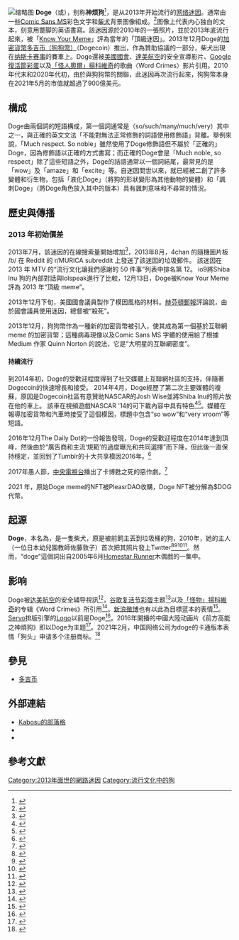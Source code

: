 {{copyedit|time=2019-07-28T14:09:25+00:00}}
{{NoteTA|G1=IT}}
{{expand|time=2015-05-23T05:25:47+00:00}}
[[File:Original_Doge_meme.jpg|缩略图]]
'''Doge'''（{{IPAc-en|ˈ|d|oʊ|dʒ}}或{{IPAc-en|ˈ|d|oʊ|ʒ}}），别称'''神烦狗'''<ref>{{cite web |author1=Helen |title=网红“神烦狗”：你是哪一款？ |url=https://language.chinadaily.com.cn/2015-12/01/content_22595412.htm |publisher=中国日报 |accessdate=2021-11-05 |date=2015-12-01 |archive-date=2021-11-05 |archive-url=https://web.archive.org/web/20211105224636/https://language.chinadaily.com.cn/2015-12/01/content_22595412.htm |dead-url=no }}</ref>，是从2013年开始流行的[[网络迷因|网络迷因]]。通常由一些[[Comic_Sans_MS|Comic Sans MS]]彩色文字和[[柴犬|柴犬]]背景图像組成。{{r|barkpost}}<ref>{{cite web |last=Wolf |first=Asher |url=http://twitter.com/Asher_Wolf/status/398431466389905408/photo/1|title=Peake doge, so wow, much analytics|publisher=''Twitter''|date=2013-11-07|accessdate=2013-11-22|archivedate=2013-12-09 |archiveurl=https://web.archive.org/web/20131209150730/https://twitter.com/Asher_Wolf/status/398431466389905408/photo/1|deadurl=no}}</ref>图像上代表内心独白的文本，刻意用蹩脚的英语書寫。{{r|barkpost|Gawker}}該迷因源於2010年的一張照片，並於2013年底流行起來，被「[[Know_Your_Meme|Know Your Meme]]」評為當年的「頂級迷因」。2013年12月Doge的[[加密貨幣|加密貨幣]][[多吉币|多吉币（狗狗幣）]]（Dogecoin）推出，作為贊助協議的一部分，柴犬出現在[[纳斯卡赛事|纳斯卡赛事]]的賽車上。Doge還被[[美國國會|美國國會]]、[[達美航空|達美航空]]的安全宣導影片、[[Google|Google]][[Google玩笑和复活节彩蛋列表|復活節彩蛋]]以及[[「怪人奧爾」揚科維奇|「怪人奧爾」揚科維奇]]的歌曲〈Word Crimes〉影片引用。2010年代末和2020年代初，由於與狗狗幣的關聯，此迷因再次流行起來，狗狗幣本身在2021年5月的市值就超過了900億美元。

== 構成 ==
Doge由兩個詞的短語構成，第一個詞通常是（so/such/many/much/very）其中之一，與正確的英文文法「不能對無法正常修飾的詞語使用修飾語」背離。舉例來說，「Much respect. So noble」雖然使用了Doge修飾語但不屬於「正確的」Doge，因為修飾語以正確的方式書寫；而正確的Doge會是「Much noble, so respect」除了這些短語之外，Doge的話語通常以一個詞結尾，最常見的是「wow」及「amaze」和「excite」等。自迷因問世以來，就已經被二創了許多變體和衍生物，包括「液化Doge」（將狗的形狀變形為其他動物的變體）和「諷刺Doge」（將Doge角色放入其中的版本）具有諷刺意味和不尋常的情況。

== 歷史與傳播 ==

=== 2013 年初始價差 ===
2013年7月，該迷因的在線搜索量開始增加<ref>{{Cite web|title=Wow this is doge|url=https://www.theverge.com/2013/12/31/5248762/doge-meme-rescue-dog-wow|access-date=2022-05-07|date=2013-12-31|last=Chayka|first=Kyle|work=The Verge|language=en-US|archive-date=2014-03-14|archive-url=https://web.archive.org/web/20140314001541/http://www.theverge.com/2013/12/31/5248762/doge-meme-rescue-dog-wow}}</ref>，2013年8月，4chan 的隨機圖片板 /b/ 在 Reddit 的 r/MURICA subreddit 上發送了該迷因的垃圾郵件。 該迷因在 2013 年 MTV 的“流行文化讓我們感謝的 50 件事”列表中排名第 12。 io9將Shiba Inu 狗的內部對話與lolspeak進行了比較，12月13日，Doge被Know Your Meme評為 2013 年“頂級 meme”。

2013年12月下旬，美國國會議員製作了模因風格的材料。[[赫芬顿邮报|赫芬頓郵報]]評論說，由於國會議員使用迷因，總督被“殺死”。

2013年12月，狗狗幣作為一種新的加密貨幣被引入，使其成為第一個基於互聯網 meme 的加密貨幣；這種病毒現像以及Comic Sans MS 字體的使用給了根據 Medium 作家 Quinn Norton 的說法，它是“大明星的互聯網密度”。

==== 持續流行 ====
到2014年初，Doge的受歡迎程度得到了社交媒體上互聯網社區的支持，伴隨著Dogecoin的快速增長和接受。 2014年4月，Doge經歷了第二次主要媒體的複蘇，原因是Dogecoin社區有意贊助NASCAR的Josh Wise並將Shiba Inu的照片放在他的車上。 該車在視頻遊戲NASCAR '14的可下載內容中具有特色<ref>{{Cite web|title=Such NASCAR, Much Motorsports: What It Looks Like When Doge Goes Racing|url=https://jalopnik.com/such-nascar-much-motorsports-what-it-looks-like-when-1560738434|access-date=2022-05-07|work=Jalopnik|language=en-us|archive-date=2022-04-07|archive-url=https://web.archive.org/web/20220407011742/https://jalopnik.com/such-nascar-much-motorsports-what-it-looks-like-when-1560738434}}</ref><ref>{{Cite web|title=Dogecoin Nascar paint scheme unveiled. Wow. Such doge.|url=https://www.cnet.com/culture/dogecoin-nascar-paint-scheme-unveiled-wow-such-doge/|access-date=2022-05-07|last=Kooser|first=Amanda|work=CNET|language=en|archive-date=2022-05-07|archive-url=https://web.archive.org/web/20220507150212/https://www.cnet.com/culture/dogecoin-nascar-paint-scheme-unveiled-wow-such-doge/}}</ref>。媒體在報導加密貨幣和汽車時接受了這個模因，標題中包含“so wow”和“very vroom”等短語。

2016年12月The Daily Dot的一份報告發現，Doge的受歡迎程度在2014年達到頂峰，然後由於“廣告商和主流‘規範’的過度曝光和共同選擇”而下降，但此後一直保持穩定，並回到了Tumblr的十大共享模因2016年。<ref>{{Cite web|title=The very longevity of Doge, the Shiba Inu meme that is still such popular|url=https://www.dailydot.com/unclick/doge-shibu-inu-meme/|access-date=2022-05-07|date=2016-12-08|work=The Daily Dot|language=en-US|archive-date=2021-01-09|archive-url=https://web.archive.org/web/20210109143425/https://www.dailydot.com/unclick/doge-shibu-inu-meme/}}</ref>

2017年愚人節，[[中央電視台|中央電視台]]播出了卡博甦之死的惡作劇。<ref>{{Cite web|title=Wow. Much relief. Doge is not dead.|url=https://www.dailydot.com/unclick/wow-doge-is-not-dead/|access-date=2022-05-07|date=2017-04-03|work=The Daily Dot|language=en-US|archive-date=2021-01-09|archive-url=https://web.archive.org/web/20210109143530/https://www.dailydot.com/unclick/wow-doge-is-not-dead/}}</ref>

2021 年，原始Doge meme的NFT被PleasrDAO收購，Doge NFT被分解為$DOG代幣。

== 起源 ==
'''Doge'''，本名為{{nihongo|Kabosu|かぼす|lead=yes}}，是一隻柴犬，原是被前飼主丟到垃圾桶的狗，2010年，她的主人（一位日本幼兒園教師佐藤敦子）首次把其照片發上Twıtter<ref>{{cite web |last=Sato |first=Atsuko |url=http://kabosu112.exblog.jp/9944144/|title=今夜のご飯は何ですか？ :かぼすちゃんとおさんぽ。|date=2010-02-13|accessdate=2014-05-07|language=ja|archivedate=2014-05-10 |archiveurl=https://web.archive.org/web/20140510131116/http://kabosu112.exblog.jp/9944144/ }}</ref><ref>{{cite web|last=Chayka|first=Kyle|title=Wow this is |url=http://www.theverge.com/2013/12/31/5248762/5248762/doge-meme-rescue-dog-wow|deadurl=no}}</ref><ref>{{cite web|last=Broderick|first=Ryan|url=http://www.buzzfeed.com/ryanhatesthis/shiis-your-new-favorite-thing|title=Shiba Confessions Is Your New Favorite Thing|publisher=''[[BuzzFeed|BuzzFeed]]''|date=2012-09-27|accessdate=2013-11-22|archivedate=2013-12-03 |archiveurl=https://web.archive.org/web/20131203073226/http://www.buzzfeed.com/ryanhatesthis/shiba-confessions-is-your-new-favorite-thing|deadurl=no}}</ref><ref>{{cite web |last=Mezrahi|first=Samir|url=http://www.buzzfeed.com/samir/iconic-pieces-of-history-made-more-wow-with-doge|title=14 Iconic Pieces Of History Made More Wow With Dog|publisher=''[[BuzzFeed|BuzzFeed]]''|date=2013-11-14|accessdate=2013-11-25 |archivedate=2013-11-18|archiveurl=https://web.archive.org/web/20131118105907/http://www.buzzfeed.com/samir/iconic-pieces-of-history-made-more-wow-with-doge|deadurl=no}}</ref>{{r|BuzzFeed3}}。然而，“doge”這個詞出自2005年6月[[Homestar_Runner|Homestar Runner]]木偶戲的一集中{{r|slate}}。

== 影响 ==
Doge被[[达美航空|达美航空]]的安全辅导視訊<ref>{{YouTube|jAP1HrUZmAU|達美航空的安全輔導視訊|s=271}}</ref>，[[Google玩笑和复活节彩蛋列表|谷歌复活节彩蛋]]主题<ref>{{Cite web |url=https://googlesystem.blogspot.com/2013/11/youtube-easter-egg-for-doge-meme.html |title=YouTube Easter Egg for Doge Meme |date=2013-11-20 |accessdate=2019-10-10 |work=Google Operating System Blog |last=Chitu |first=Alex |archivedate=2019-10-10 |archiveurl=https://web.archive.org/web/20191010045238/https://googlesystem.blogspot.com/2013/11/youtube-easter-egg-for-doge-meme.html |deadurl=no }}</ref>以及[[「怪物」揚科維奇|「怪物」揚科維奇]]的专辑《Word Crimes》所引用<ref>{{Cite web|title=Weird Al's 'Blurred Lines' parody skewers Reddit and doge for grammar crimes|url=https://www.theverge.com/2014/7/15/5901701/weird-al-word-crimes-robin-thicke-parody-music-video|access-date=2022-05-26|date=2014-07-15|last=Kastrenakes|first=Jacob|work=The Verge|language=en}}</ref>。[[新浪微博|新浪微博]]也有以此為目標蓝本的表情<ref>{{Cite web |title=微信五年使用次数最多的表情出炉：doge排第1 |url=https://news.mydrivers.com/1/644/644085.htm |accessdate=2021-06-01 |work=快科技 |archive-date=2021-06-03 |archive-url=https://web.archive.org/web/20210603010331/https://news.mydrivers.com/1/644/644085.htm |dead-url=no }}</ref>。[[Servo|Servo]]排版引擎的[[标志|Logo]]以前是Doge<ref>{{Cite web |url=https://download.servo.org |title=Servo Developer Preview Downloads |work=Servo's Doge Logo |access-date=2022-02-16 |archive-date=2022-02-04 |archive-url=https://web.archive.org/web/20220204041916/https://download.servo.org/ |dead-url=no }}</ref>。2016年開播的中國大陸动画片《前方高能之神煩狗》即以Doge为主题<ref>{{Cite web|title=前方高能之神烦狗|url=https://www.bilibili.com/bangumi/media/md5149|access-date=2022-05-26|last=哔哩哔哩番剧|work=www.bilibili.com|language=zh-Hans}}</ref>。2021年2月，中国网络公司为doge的卡通版本表情「狗头」申请多个注册商标。<ref>{{cite web |author1=姜戈 |title=注册 “狗头”表情包商标 |url=https://www.ithome.com/0/535/898.htm |publisher=[[IT之家|IT之家]] |accessdate=2021-11-05 |date=2021-02-20 |archive-date=2021-11-05 |archive-url=https://web.archive.org/web/20211105225017/https://www.ithome.com/0/535/898.htm |dead-url=no }}</ref>

== 參見 ==
* [[多吉币|多吉币]]

== 外部連結 ==
* [http://kabochan.blog.jp/ Kabosu的部落格]{{Wayback|url=http://kabochan.blog.jp/ |date=20191113083514 }}
* {{instagram|kabosumama|Kabosu}}
* {{YouTube|jAP1HrUZmAU|達美航空的安全輔導視訊|s=271}}

== 參考文獻 ==
{{Reflist|2|refs=
<ref name=barkpost>{{cite web |last=Lamon |first=James |url=http://thebarkpost.com/understand-the-doge-meme-in-7-easy-steps/ |title=Understand the "Doge" Meme In 7 Short Steps |publisher=''The Bark Post'' |accessdate=2013-11-22 |archivedate=2013-12-03 |archiveurl=https://web.archive.org/web/20131203002548/http://thebarkpost.com/understand-the-doge-meme-in-7-easy-steps/ |deadurl=no }}</ref>

<ref name=Gawker>{{cite web |last=Chen |first=Adrian |url=http://gawker.com/doge-is-an-actually-good-internet-meme-wow-1460448782 |title=Doge Is An Actually Good Internet Meme. Wow. |publisher=''Gawker'' |date=2013-11-07 |accessdate=2013-11-22 |archivedate=2013-11-22 |archiveurl=https://web.archive.org/web/20131122015847/http://gawker.com/doge-is-an-actually-good-internet-meme-wow-1460448782 |deadurl=no }}</ref>

<ref name=BuzzFeed3>{{cite web |last=Broderick |first=Ryan |url=http://www.buzzfeed.com/ryanhatesthis/everything-youve-ever-wanted-to-know-but-have-been-too-scare |title=Everything You Always Wanted To Know About Doge But Were Afraid To Ask |publisher=''[[BuzzFeed|BuzzFeed]]'' |date=2013-11-21 |accessdate=2013-11-25 |archivedate=2013-11-24 |archiveurl=https://web.archive.org/web/20131124232444/http://www.buzzfeed.com/ryanhatesthis/everything-youve-ever-wanted-to-know-but-have-been-too-scare |deadurl=no }}</ref>

<ref name=slate>{{cite web |last=Wickman |first=Forrest |url=http://www.slate.com/blogs/browbeat/2013/11/15/doge_pronunciation_how_do_you_pronounce_the_name_of_the_shibe_doge_meme.html |title=How Do You Pronounce "Doge"? |publisher=''Slate'' |date=2013-11-15 |accessdate=2013-11-22 |archiveurl=https://web.archive.org/web/20131122223432/http://www.slate.com/blogs/browbeat/2013/11/15/doge_pronunciation_how_do_you_pronounce_the_name_of_the_shibe_doge_meme.html |archivedate=2013-11-22 |deadurl=no}}</ref>
}}

[[Category:2013年面世的網路迷因|Category:2013年面世的網路迷因]]
[[Category:流行文化中的狗|Category:流行文化中的狗]]